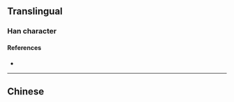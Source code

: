 {{also|鳧|鳬}}
{{character info/new}}
==Translingual==

===Han character===
{{Han char|rn=16|rad=几|as=04|sn=6|four=|canj=PYSN|ids=⿹鸟几}}

====References====
* {{Han ref|kx=0134.121|hdz=10277.050|uh=51EB|ud=20971}}

----

==Chinese==
{{zh-see|鳧}}